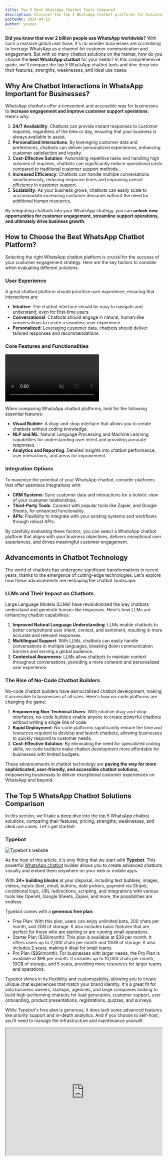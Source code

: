 ```yaml
---
title: Top 5 Best WhatsApp Chatbot Tools Compared
description: Discover the top 5 WhatsApp chatbot platforms for businesses in 2024. Compare features, pricing, and use cases to choose the best solution to your business
postedAt: 2024-04-25
author: younes
---
```


**Did you know that over 2 billion people use WhatsApp worldwide?** With such a massive global user base, it's no wonder businesses are scrambling to leverage WhatsApp as a channel for customer communication and engagement. But with so many chatbot solutions on the market, how do you choose the **best WhatsApp chatbot** for your needs? In this comprehensive guide, we'll compare the top 5 WhatsApp chatbot tools and dive deep into their features, strengths, weaknesses, and ideal use cases.

## Why Are Chatbot Interactions in WhatsApp Important for Businesses?

WhatsApp chatbots offer a convenient and accessible way for businesses to **increase engagement and improve customer support operations**. Here's why:

1. **24/7 Availability**: Chatbots can provide instant responses to customer inquiries, regardless of the time or day, ensuring that your business is always available to assist.
2. **Personalized Interactions**: By leveraging customer data and preferences, chatbots can deliver personalized experiences, enhancing customer satisfaction and loyalty.
3. **Cost-Effective Solution**: Automating repetitive tasks and handling high volumes of inquiries, chatbots can significantly reduce operational costs compared to traditional customer support methods.
4. **Increased Efficiency**: Chatbots can handle multiple conversations simultaneously, reducing response times and improving overall efficiency in customer support.
5. **Scalability**: As your business grows, chatbots can easily scale to accommodate increasing customer demands without the need for additional human resources.

By integrating chatbots into your WhatsApp strategy, you can **unlock new opportunities for customer engagement, streamline support operations, and ultimately drive business growth**.

## How to Choose the Best WhatsApp Chatbot Platform?

Selecting the right WhatsApp chatbot platform is crucial for the success of your customer engagement strategy. Here are the key factors to consider when evaluating different solutions:

### User Experience

A great chatbot platform should prioritize user experience, ensuring that interactions are:

- **Intuitive**: The chatbot interface should be easy to navigate and understand, even for first-time users.
- **Conversational**: Chatbots should engage in natural, human-like conversations to create a seamless user experience.
- **Personalized**: Leveraging customer data, chatbots should deliver tailored responses and recommendations.

### Core Features and Functionalities

<video
  alt="Typebot visual builder"
  src="/blog-assets/typebot-demo.mp4"
  autoPlay
  muted
/>

When comparing WhatsApp chatbot platforms, look for the following essential features:

- **Visual Builder**: A drag-and-drop interface that allows you to create chatbots without coding knowledge.
- **NLP and ML**: Natural Language Processing and Machine Learning capabilities for understanding user intent and providing accurate responses.
- **Analytics and Reporting**: Detailed insights into chatbot performance, user interactions, and areas for improvement.

### Integration Options

To maximize the potential of your WhatsApp chatbot, consider platforms that offer seamless integrations with:

- **CRM Systems**: Sync customer data and interactions for a holistic view of your customer relationships.
- **Third-Party Tools**: Connect with popular tools like Zapier, and Google Sheets, for enhanced functionality.
- **APIs**: Flexibility to integrate with your existing systems and workflows through robust APIs.

By carefully evaluating these factors, you can select a WhatsApp chatbot platform that aligns with your business objectives, delivers exceptional user experiences, and drives meaningful customer engagement.

## Advancements in Chatbot Technology

The world of chatbots has undergone significant transformations in recent years, thanks to the emergence of cutting-edge technologies. Let's explore how these advancements are reshaping the chatbot landscape:

### LLMs and Their Impact on Chatbots

Large Language Models (LLMs) have revolutionized the way chatbots understand and generate human-like responses. Here's how LLMs are enhancing chatbot capabilities:

1. **Improved Natural Language Understanding**: LLMs enable chatbots to better comprehend user intent, context, and sentiment, resulting in more accurate and relevant responses.
2. **Multilingual Support**: With LLMs, chatbots can easily handle conversations in multiple languages, breaking down communication barriers and serving a global audience.
3. **Contextual Awareness**: LLMs allow chatbots to maintain context throughout conversations, providing a more coherent and personalized user experience.

### The Rise of No-Code Chatbot Builders

No-code chatbot builders have democratized chatbot development, making it accessible to businesses of all sizes. Here's how no-code platforms are changing the game:

1. **Empowering Non-Technical Users**: With intuitive drag-and-drop interfaces, no-code builders enable anyone to create powerful chatbots without writing a single line of code.
2. **Rapid Deployment**: No-code platforms significantly reduce the time and resources required to develop and launch chatbots, allowing businesses to quickly respond to customer needs.
3. **Cost-Effective Solution**: By eliminating the need for specialized coding skills, no-code builders make chatbot development more affordable for businesses with limited budgets.

These advancements in chatbot technology are **paving the way for more sophisticated, user-friendly, and accessible chatbot solutions**, empowering businesses to deliver exceptional customer experiences on WhatsApp and beyond.

## **The Top 5 WhatsApp Chatbot Solutions Comparison**

In this section, we'll take a deep dive into the top 5 WhatsApp chatbot solutions, comparing their features, pricing, strengths, weaknesses, and ideal use cases. Let's get started!

### **Typebot**

<Image
  width={700}
  height={476}
  alt="Typebot's website"
  src="/blog-assets/typebot-website.jpg"
/>

As the host of this article, it's only fitting that we start with **Typebot**. This powerful [WhatsApp chatbot](/) builder allows you to create advanced chatbots visually and embed them anywhere on your web or mobile apps.

With **34+ building blocks** at your disposal, including text bubbles, images, videos, inputs (text, email, buttons, date pickers, payment via Stripe), conditional logic, URL redirections, scripting, and integrations with various tools like OpenAI, Google Sheets, Zapier, and more, the possibilities are endless.

Typebot comes with a **generous free plan:**

- Free Plan: With this plan, users can enjoy unlimited bots, 200 chats per month, and 2GB of storage. It also includes basic features that are perfect for those who are starting or are running small operations.
- Starter Plan ($39/month): This plan is available at $39 per month. It offers users up to 2,000 chats per month and 10GB of storage. It also includes 2 seats, making it ideal for small teams.
- Pro Plan ($99/month): For businesses with larger needs, the Pro Plan is available at $99 per month. It includes up to 10,000 chats per month, 10GB of storage, and 5 seats, providing more resources for larger teams and operations.

Typebot shines in its flexibility and customizability, allowing you to create unique chat experiences that match your brand identity. It's a great fit for solo business owners, startups, agencies, and large companies looking to build high-performing chatbots for lead generation, customer support, user onboarding, product presentations, registrations, quizzes, and surveys.

While Typebot's free plan is generous, it does lack some advanced features like priority support and in-depth analytics. And if you choose to self-host, you'll need to manage the infrastructure and maintenance yourself.

<iframe
  src="https://cards.producthunt.com/cards/reviews/627368?v="
  width="500"
  height="405"
/>

<Cta />

### **Respond.io**

<Image
  width={700}
  height={526}
  alt="Respond.io's website"
  src="/blog-assets/best-whatsapp-chatbot/respond-io-website.png"
/>
**Respond.io** is an AI-powered customer conversation management software designed
for B2C companies looking to increase revenue by improving customer experiences through
messaging.

It unifies multiple messaging channels like WhatsApp, Instagram DM, Facebook Messenger, email, SMS, and webchat into a single workspace. Key features include an omni-channel inbox, visual workflow builder, comprehensive reporting and analytics, and AI-powered tools like [AI Agent](https://typebot.io/blog/whatsapp-ai-agent), AI Prompts, and AI Assist.

Respond.io's pricing starts at $99/month for the Team plan (1,000 monthly active contacts, all messaging channels, 10 users) and $299/month for the Business plan (3,000 monthly active contacts, all messaging channels, 25 users).

While Respond.io is a versatile tool that helps streamline communication and customer service, its high price point and complex implementation process make it more suitable for large companies than small businesses. Some users have also noted inconsistencies in the services offered and room for improvement in customer support.

### **Tidio**

<Image
  width={700}
  height={512}
  alt="Tidio's website"
  src="/blog-assets/best-whatsapp-chatbot/tidio-website.png"
/>

**Tidio** offers a free plan that includes basic live chat and chatbot features, as well as paid plans starting at $18/month for unlimited active chatbots and chatbot templates.

Its key features include AI-powered chatbots that can automate up to 47% of repetitive answers, a visual drag-and-drop chatbot builder (no coding required), multichannel communication management, detailed chatbot analytics, and reporting.

Tidio integrates with various ecommerce platforms, communication channels like Facebook Messenger and Instagram, and other tools like Google Analytics, Klaviyo, HubSpot, Zapier, and Zendesk.

One of Tidio's strengths is its ease of use and simple interface, enabling businesses to respond to tickets 3x faster than traditional tools. However, it can get expensive for higher volumes, lacks some advanced chatbot features compared to alternatives, and has limited integrations with social media channels like WhatsApp and Twitter.

### **Aivo**

<Image
  width={700}
  height={304}
  alt="Aivo's website"
  src="/blog-assets/best-whatsapp-chatbot/aivo-website.png"
/>
**Aivo** is a comprehensive conversational AI platform that enables automated customer
experiences across multiple channels, including web chat, email, WhatsApp, Instagram,
and Telegram.

Its key selling points include automated chatbots that can resolve up to 98% of customer inquiries without human escalation, conversational AI for personalized and fluid experiences, a no-code chatbot builder, and seamless integrations with tools like ChatGPT, Zendesk, Salesforce, Zapier, and more.

Aivo targets enterprise companies and has served major brands like Visa, GM, LG, and Sony. It claims to help reduce customer service costs in digital channels by over 30% and provide 24/7 customer support access.

However, Aivo lacks pricing transparency, requiring potential customers to contact their sales team for a demo and custom pricing. Some users have also reported limitations in the flexibility of automated responses and loss of formatting when importing content into the AgentBot.

### **Botpress**

<Image
  width={1552}
  height={958}
  alt="Botpress's website"
  src="/blog-assets/best-whatsapp-chatbot/botpress-website.jpg"
/>

Last but not least, we have **Botpress**, an open-source chatbot building platform with built-in natural language processing (NLU) capabilities.

Botpress offers a free open-source version and a paid enterprise version with additional features like role-based access control and single sign-on (pricing available upon request).

Key features include a visual flow editor, content management system, human-in-the-loop for agent handoff, analytics and reporting, multilingual support, and the ability to integrate custom code and actions.

Botpress is highly customizable and extensible, with a strong NLU engine and an active developer community building plugins and add-ons. It's a great fit for enterprises, agencies, and startups needing to build sophisticated chatbots for automating customer support, lead generation, and other processes.

While Botpress is praised for its flexibility and NLU capabilities, it can be complex to configure and keep up with its fast-moving updates. The documentation sometimes lags behind the latest features, and the enterprise version lacks transparent pricing.

<Info>
  Check our selection of [open source
  chatbots](./open-source-chatbots.mdx)
</Info>

## Conclusion

**WhatsApp chatbots have emerged as a game-changing solution for businesses looking to enhance their customer support and drive growth**. By leveraging the power of conversational AI and the widespread popularity of WhatsApp, businesses can deliver personalized, efficient, and round-the-clock assistance to their customers.

<Cta highlight="default" />
